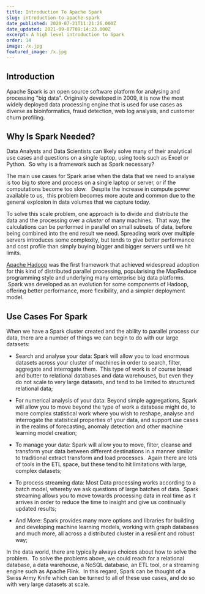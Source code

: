 ```yaml
---
title: Introduction To Apache Spark
slug: introduction-to-apache-spark
date_published: 2020-07-21T11:21:26.000Z
date_updated: 2021-09-07T09:14:23.000Z
excerpt: A high level introduction to Spark
order: 14
image: /x.jpg
featured_image: /x.jpg
---
```


## Introduction

Apache Spark is an open source software platform for analysing and processing "big data". Originally developed in 2009, it is now the most widely deployed data processing engine that is used for use cases as diverse as bioinformatics, fraud detection, web log analysis, and customer churn profiling.  

## Why Is Spark Needed?

Data Analysts and Data Scientists can likely solve many of their analytical use cases and questions on a single laptop, using tools such as Excel or Python.  So why is a framework such as Spark necessary?  

The main use cases for Spark arise when the data that we need to analyse is too big to store and process on a single laptop or server, or if the computations become too slow.   Despite the increase in compute power available to us,  this problem becomes more acute and common due to the general explosion in data volumes that we capture today.  

To solve this scale problem, one approach is to divide and distribute the data and the processing over a *cluster* of many machines.  That way, the calculations can be performed in parallel on small subsets of data, before being combined into the end result we need. Spreading work over multiple servers introduces some complexity, but tends to give better performance and cost profile than simply buying bigger and bigger servers until we hit limits.

[Apache Hadoop](https://hadoop.apache.org/) was the first framework that achieved widespread adoption for this kind of distributed parallel processing, popularising the MapReduce programming style and underlying many enterprise big data platforms.  Spark was developed as an evolution for some components of Hadoop, offering better performance, more flexibility, and a simpler deployment model.  

## Use Cases For Spark

When we have a Spark cluster created and the ability to parallel process our data, there are a number of things we can begin to do with our large datasets:

- Search and analyse your data: Spark will allow you to load enormous datasets across your cluster of machines in order to search, filter, aggregate and interrogate them.  This type of work is of course bread and butter to relational databases and data warehouses, but even they do not scale to very large datasets, and tend to be limited to structured relational data;

- For numerical analysis of your data: Beyond simple aggregations, Spark will allow you to move beyond the type of work a database might do, to more complex statistical work where you wish to reshape, analyse and interrogate the statistical properties of your data, and support use cases in the realms of forecasting, anomaly detection and other machine learning model creation;

- To manage your data: Spark will allow you to move, filter, cleanse and transform your data between different destinations in a manner similar to traditional extract transform and load processes.  Again there are lots of tools in the ETL space, but these tend to hit limitations with large, complex datasets;

- To process streaming data: Most Data processing works according to a batch model, whereby we ask questions of large batches of data.  Spark streaming allows you to move towards processing data in real time as it arrives in order to reduce the time to insight and give us continually updated results;

- And More: Spark provides many more options and libraries for building and developing machine learning models, working with graph databases and much more, all across a distributed cluster in a resilient and robust way;

In the data world, there are typically always choices about how to solve the problem.  To solve the problems above, we could reach for a relational database, a data warehouse, a NoSQL database, an ETL tool, or a streaming engine such as Apache Flink.  In this regard, Spark can be thought of a Swiss Army Knife which can be turned to all of these use cases, and do so with very large datasets at scale. 
